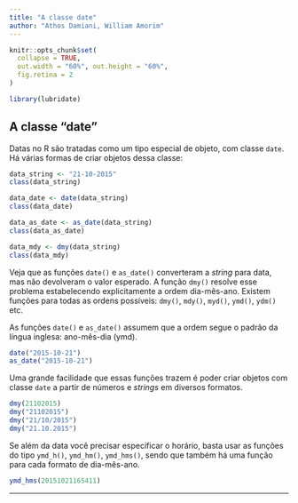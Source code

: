 ```yaml
---
title: "A classe date"
author: "Athos Damiani, William Amorim"
---
```


```r
knitr::opts_chunk$set(
  collapse = TRUE, 
  out.width = "60%", out.height = "60%",
  fig.retina = 2
)
```

```r
library(lubridate)
```


## A classe "date"

Datas no R são tratadas como um tipo especial de objeto, com classe `date`. Há várias formas de criar objetos dessa classe:

```r
data_string <- "21-10-2015"
class(data_string)

data_date <- date(data_string)
class(data_date)

data_as_date <- as_date(data_string)
class(data_as_date)

data_mdy <- dmy(data_string)
class(data_mdy)
```

Veja que as funções `date()` e `as_date()` converteram a *string* para data, mas não devolveram o valor esperado. A função `dmy()` resolve esse problema estabelecendo explicitamente a ordem dia-mês-ano. Existem funções para todas as ordens possíveis: `dmy()`, `mdy()`, `myd()`, `ymd()`, `ydm()` etc.

As funções `date()` e `as_date()` assumem que a ordem segue o padrão da língua inglesa: ano-mês-dia (ymd).

```r
date("2015-10-21")
as_date("2015-10-21")
```

Uma grande facilidade que essas funções trazem é poder criar objetos com classe `date` a partir de números e *strings* em diversos formatos.

```r
dmy(21102015)
dmy("21102015")
dmy("21/10/2015")
dmy("21.10.2015")
```

Se além da data você precisar especificar o horário, basta usar as funções do tipo `ymd_h()`, `ymd_hm()`, `ymd_hms()`, sendo que também há uma função para cada formato de dia-mês-ano.


```r
ymd_hms(20151021165411)
```

--------------------------------------------------------------------------------
